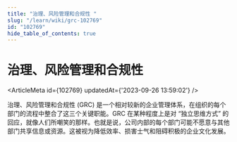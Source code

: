 ```yaml
---
title: "治理、风险管理和合规性 "
slug: "/learn/wiki/grc-102769"
id: "102769"
hide_table_of_contents: true
---
```



# 治理、风险管理和合规性 

<ArticleMeta id={102769} updatedAt={'2023-09-26 13:59:02'} />
<div className='border-solid border-b border-t-0 my-4 border-[var(--ifm-color-gray-300)]' />

治理、风险管理和合规性 (GRC) 是一个相对较新的企业管理体系，在组织的每个部门的流程中整合了这三个关键职能。GRC 在某种程度上是对 “独立思维方式” 的回应，就像人们所嘲笑的那样。也就是说，公司内部的每个部门可能不愿意与其他部门共享信息或资源。这被视为降低效率、损害士气和阻碍积极的企业文化发展。
